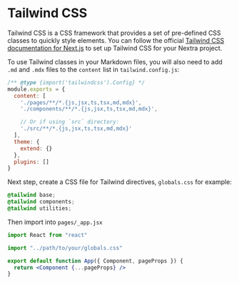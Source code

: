 # Tailwind CSS

Tailwind CSS is a CSS framework that provides a set of pre-defined CSS classes
to quickly style elements. You can follow the official
[Tailwind CSS documentation for Next.js](https://tailwindcss.com/docs/guides/nextjs)
to set up Tailwind CSS for your Nextra project.

To use Tailwind classes in your Markdown files, you will also need to add `.md`
and `.mdx` files to the `content` list in `tailwind.config.js`:

```js filename="tailwind.config.js" /md,mdx/
/** @type {import('tailwindcss').Config} */
module.exports = {
  content: [
    './pages/**/*.{js,jsx,ts,tsx,md,mdx}',
    './components/**/*.{js,jsx,ts,tsx,md,mdx}',

    // Or if using `src` directory:
    './src/**/*.{js,jsx,ts,tsx,md,mdx}'
  ],
  theme: {
    extend: {}
  },
  plugins: []
}
```

Next step, create a CSS file for Tailwind directives, `globals.css` for example:

```css filename="globals.css"
@tailwind base;
@tailwind components;
@tailwind utilities;
```

Then import into `pages/_app.jsx`

```jsx filename="_app.jsx"
import React from "react"

import "../path/to/your/globals.css"

export default function App({ Component, pageProps }) {
  return <Component {...pageProps} />
}
```

